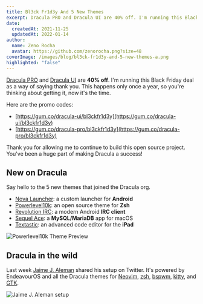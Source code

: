 ```yaml
---
title: Bl3ck Fr1d3y And 5 New Themes
excerpt: Dracula PRO and Dracula UI are 40% off. I'm running this Black Friday deal as a way of saying thank you.
date:
  createdAt: 2021-11-25
  updatedAt: 2022-01-14
author:
  name: Zeno Rocha
  avatar: https://github.com/zenorocha.png?size=48
coverImage: /images/blog/bl3ck-fr1d3y-and-5-new-themes-a.png
highlighted: "false"
---
```


[Dracula PRO](/pro) and [Dracula UI](/ui) are **40% off**. I'm running this Black Friday deal as a way of saying thank you. This happens only once a year, so you're thinking about getting it, now it's the time.

Here are the promo codes:

- [https://gum.co/dracula-ui/bl3ckfr1d3y](https://gum.co/dracula-ui/bl3ckfr1d3y)
- [https://gum.co/dracula-pro/bl3ckfr1d3y](https://gum.co/dracula-pro/bl3ckfr1d3y)

Thank you for allowing me to continue to build this open source project. You've been a huge part of making Dracula a success!

## New on Dracula

Say hello to the 5 new themes that joined the Dracula org.

- [Nova Launcher](/nova-launcher): a custom launcher for **Android**
- [Powerlevel10k](/powerlevel10k): an open source theme for **Zsh**
- [Revolution IRC](/revolution-irc): a modern Android **IRC client**
- [Sequel Ace](/sequel-ace): a **MySQL/MariaDB** app for macOS
- [Textastic](/textastic): an advanced code editor for the **iPad**

![Powerlevel10k Theme Preview](/images/blog/bl3ck-fr1d3y-and-5-new-themes-a.png)

## Dracula in the wild

Last week [Jaime J. Aleman](https://twitter.com/jjaimealeman/status/1459648963313815562) shared his setup on Twitter. It's powered by EndeavourOS and all the Dracula themes for [Neovim](/vim), [zsh](/zsh), [bspwm](/bspwm), [kitty](/kitty), and [GTK](/gtk).

![Jaime J. Aleman setup](/images/blog/bl3ck-fr1d3y-and-5-new-themes-b.png)
